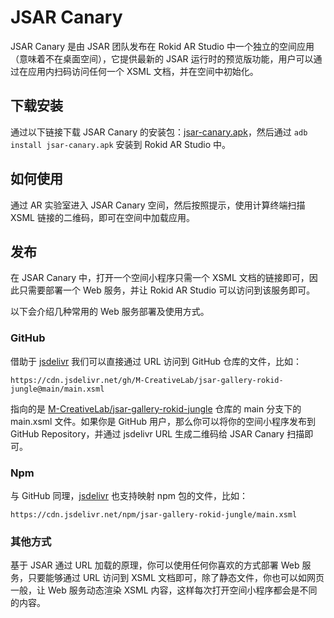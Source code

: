 # JSAR Canary

JSAR Canary 是由 JSAR 团队发布在 Rokid AR Studio 中一个独立的空间应用（意味着不在桌面空间），它提供最新的 JSAR 运行时的预览版功能，用户可以通过在应用内扫码访问任何一个 XSML 文档，并在空间中初始化。

## 下载安装

通过以下链接下载 JSAR Canary 的安装包：[jsar-canary.apk](https://ar.rokidcdn.com/web-assets/pages/jsar-canary/jsar-canary-latest.apk)，然后通过 `adb install jsar-canary.apk` 安装到 Rokid AR Studio 中。

## 如何使用

通过 AR 实验室进入 JSAR Canary 空间，然后按照提示，使用计算终端扫描 XSML 链接的二维码，即可在空间中加载应用。

## 发布

在 JSAR Canary 中，打开一个空间小程序只需一个 XSML 文档的链接即可，因此只需要部署一个 Web 服务，并让 Rokid AR Studio 可以访问到该服务即可。

以下会介绍几种常用的 Web 服务部署及使用方式。

### GitHub

借助于 [jsdelivr][] 我们可以直接通过 URL 访问到 GitHub 仓库的文件，比如：

```
https://cdn.jsdelivr.net/gh/M-CreativeLab/jsar-gallery-rokid-jungle@main/main.xsml
```

指向的是 [M-CreativeLab/jsar-gallery-rokid-jungle](https://github.com/M-CreativeLab/jsar-gallery-rokid-jungle/tree/main) 仓库的 main 分支下的 main.xsml 文件。如果你是 GitHub 用户，那么你可以将你的空间小程序发布到 GitHub Repository，并通过 jsdelivr URL 生成二维码给 JSAR Canary 扫描即可。

### Npm

与 GitHub 同理，[jsdelivr][] 也支持映射 npm 包的文件，比如：

```
https://cdn.jsdelivr.net/npm/jsar-gallery-rokid-jungle/main.xsml
```

[jsdelivr]: https://www.jsdelivr.com/

### 其他方式

基于 JSAR 通过 URL 加载的原理，你可以使用任何你喜欢的方式部署 Web 服务，只要能够通过 URL 访问到 XSML 文档即可，除了静态文件，你也可以如网页一般，让 Web 服务动态渲染 XSML 内容，这样每次打开空间小程序都会是不同的内容。
